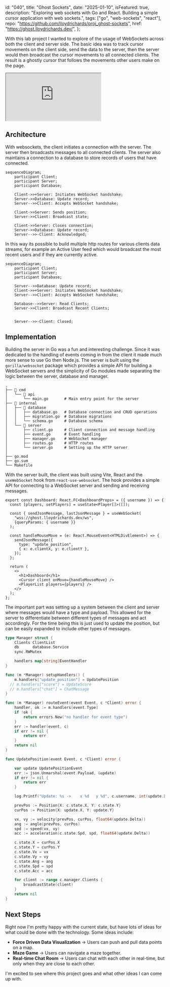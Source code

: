   id: "040",
  title: "Ghost Sockets",
  date: "2025-01-10",
  isFeatured: true,
  description:
    "Exploring web sockets with Go and React. Building a simple cursor application with web sockets.",
  tags: ["go", "web-sockets", "react"],
  repo: "https://github.com/lloydrichards/proj_ghost-sockets",
  href: "https://ghost.lloydrichards.dev/",
};

With this lab project I wanted to explore of the usage of WebSockets across both
the client and server side. The basic idea was to track cursor movements on the
client side, send the data to the server, then the server would then broadcast
the cursor movements to all connected clients. The result is a ghostly cursor
that follows the movements other users make on the page.

<iframe
  src="https://ghost.lloydrichards.dev/"
  className="my-8 h-160 w-full rounded-2xl border-4"
></iframe>

## Architecture

With websockets, the client initiates a connection with the server. The server
then broadcasts messages to all connected clients. The server also maintains a
connection to a database to store records of users that have connected.

```mermaid
sequenceDiagram;
    participant Client;
    participant Server;
    participant Database;

    Client->>+Server: Initiates WebSocket handshake;
    Server->>Database: Update record;
    Server-->>Client: Accepts WebSocket handshake;

    Client->>Server: Sends position;
    Server->>Client: Broadcast state;

    Client->>Server: Closes connection;
    Server->>Database: Update record;
    Server-->>-Client: Acknowledged;
```

In this way its possible to build multiple http routes for various clients data
streams, for example an Active User feed which would broadcast the most recent
users and if they are currently active.

```mermaid
sequenceDiagram;
    participant Client;
    participant Server;
    participant Database;

    Server-->>Database: Update record;
    Client->>+Server: Initiates WebSocket handshake;
    Server-->>Client: Accepts WebSocket handshake;

    Database-->>Server: Read Clients;
    Server->>Client: Broadcast Recent Clients;


    Server-->>-Client: Closed;
```

## Implementation

Building the server in Go was a fun and interesting challenge. Since it was
dedicated to the handling of events coming in from the client it made much more
sense to use Go then Node.js. The server is built using the `gorilla/websocket`
package which provides a simple API for building a WebSocket servers and the
simplicity of Go modules made separating the logic between the server, database
and manager.

```text /main.go/#success
.
├── 📁 cmd
│   └── 📁 api
│       └── main.go       # Main entry point for the server
├── 📂 internal
│   ├── 📁 database
│   │   ├── database.go   # Database connection and CRUD operations
│   │   ├── migration.go  # Database migrations
│   │   └── schema.go     # Database schema
│   └── 📁 server
│       ├── client.go     # Client connection and message handling
│       ├── event.go      # Event handling
│       ├── manager.go    # WebSocket manager
│       ├── routes.go     # HTTP routes
│       └── server.go     # Setting up the HTTP server
│
├── go.mod
├── go.sum
└── Makefile
```

With the server built, the client was built using Vite, React and the
`useWebSocket` hook from `react-use-websocket`. The hook provides a simple API
for connecting to a WebSocket server and sending and receiving messages.

```tsx showLineNumbers title="Dashboard.tsx"
export const Dashboard: React.FC<DashboardProps> = ({ username }) => {
  const [players, setPlayers] = useState<Player[]>([]);

  const { sendJsonMessage, lastJsonMessage } = useWebSocket(
    "wss://ghost.lloydrichards.dev/ws",
    {queryParams: { username }}
  );

  const handleMouseMove = (e: React.MouseEvent<HTMLDivElement>) => {
    sendJsonMessage({
      type: "update_position",
      { x: e.clientX, y: e.clientY },
    });
  };

  return (
    <>
      <h1>Dashboard</h1>
      <Cursor client onMove={handleMouseMove} />
      <PlayerList players={players} />
    </>
  );
};
```

The important part was setting up a system between the client and server where
messages would have a type and payload. This allowed for the server to
differentiate between different types of messages and act accordingly. For the
time being this is just used to update the position, but can be easily expanded
to include other types of messages.

```go showLineNumbers title="manager.go"
type Manager struct {
	Clients ClientList
	db      database.Service
	sync.RWMutex

	handlers map[string]EventHandler
}

func (m *Manager) setupHandlers() {
	m.handlers["update_position"] = UpdatePosition
  // m.handlers["score"] = UpdateScore
  // m.handlers["chat"] = ChatMessage
}

func (m *Manager) routeEvent(event Event, c *Client) error {
	handler, ok := m.handlers[event.Type]
	if !ok {
		return errors.New("no handler for event type")
	}
	err := handler(event, c)
	if err != nil {
		return err
	}
	return nil
}
```

```go showLineNumbers title="event.go"
func UpdatePosition(event Event, c *Client) error {

	var update UpdatePositionEvent
	err := json.Unmarshal(event.Payload, &update)
	if err != nil {
		return err
	}

	log.Printf("Update: %s ->    x %d   y %d", c.username, int(update.X), int(update.Y))

	prevPos := Position{X: c.state.X, Y: c.state.Y}
	curPos := Position{X: update.X, Y: update.Y}

	vx, vy := velocity(prevPos, curPos, float64(update.Delta))
	ang := angle(prevPos, curPos)
	spd := speed(vx, vy)
	acc := acceleration(c.state.Spd, spd, float64(update.Delta))

	c.state.X = curPos.X
	c.state.Y = curPos.Y
	c.state.Vx = vx
	c.state.Vy = vy
	c.state.Ang = ang
	c.state.Spd = spd
	c.state.Acc = acc

	for client := range c.manager.Clients {
		broadcastState(client)
	}
	return nil
}
```

## Next Steps

Right now I'm pretty happy with the current state, but have lots of ideas for
what could be done with the technology. Some ideas include:

- **Force Driven Data Visualization** -> Users can push and pull data points on
  a map.
- **Maze Game** -> Users can navigate a maze together.
- **Real-time Chat Room** -> Users can chat with each other in real-time, but
  only when they are close to each other.

I'm excited to see where this project goes and what other ideas I can come up
with.
